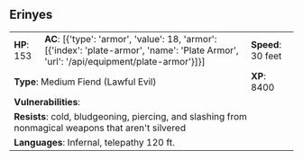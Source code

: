 ## Erinyes {#monster-erinyes}

```{=html}
<table class="table table-striped">
    <tbody>
        <tr>                    
            <td><b>HP</b>: 153</td>
            <td><b>AC</b>: [{'type': 'armor', 'value': 18, 'armor': [{'index': 'plate-armor', 'name': 'Plate Armor', 'url': '/api/equipment/plate-armor'}]}]</td>
            <td><b>Speed</b>: 30 feet</td>
        </tr>
        <tr>
            <td colspan="2"><b>Type</b>: Medium Fiend (Lawful Evil)</td>
            <td><b>XP</b>: 8400</td>
        </tr>
        <tr>
            <td colspan="3"><b>Vulnerabilities</b>: </td>
        </tr>
        <tr>
            <td colspan="3"><b>Resists</b>: cold, bludgeoning, piercing, and slashing from nonmagical weapons that aren't silvered</td>
        </tr>
        <tr>
            <td colspan="3"><b>Languages</b>: Infernal, telepathy 120 ft.</td>
        </tr>
    </tbody>
</table>
```